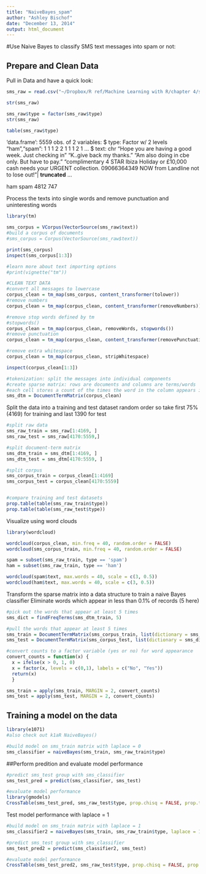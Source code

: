 ```yaml
---
title: "NaiveBayes_spam"
author: "Ashley Bischof"
date: "December 13, 2014"
output: html_document
---
```


#Use Naive Bayes to classify SMS text messages into spam or not:

## Prepare and Clean Data

Pull in Data and have a quick look:
```r
sms_raw = read.csv("~/Dropbox/R ref/Machine Learning with R/chapter 4/sms_spam.csv", stringsAsFactors = FALSE)

str(sms_raw)

sms_raw$type = factor(sms_raw$type)
str(sms_raw)

table(sms_raw$type)
```
'data.frame':  5559 obs. of  2 variables:
 $ type: Factor w/ 2 levels "ham","spam": 1 1 1 2 2 1 1 1 2 1 ...
 $ text: chr  "Hope you are having a good week. Just checking in" "K..give back my thanks." "Am also doing in cbe only. But have to pay." "complimentary 4 STAR Ibiza Holiday or £10,000 cash needs your URGENT collection. 09066364349 NOW from Landline not to lose out!"| __truncated__ ...

 ham spam 
4812  747 

Process the texts into single words and remove punctuation and uninteresting words
```r
library(tm)

sms_corpus = VCorpus(VectorSource(sms_raw$text))
#build a corpus of documents
#sms_corpus = Corpus(VectorSource(sms_raw$text))

print(sms_corpus)
inspect(sms_corpus[1:3])

#learn more about text importing options
#print(vignette("tm")) 

#CLEAN TEXT DATA
#convert all messages to lowercase
corpus_clean = tm_map(sms_corpus, content_transformer(tolower))
#remove numbers
corpus_clean = tm_map(corpus_clean, content_transformer(removeNumbers))

#remove stop words defined by tm
#stopwords()
corpus_clean = tm_map(corpus_clean, removeWords, stopwords())
#remove punctuation
corpus_clean = tm_map(corpus_clean, content_transformer(removePunctuation))

#remove extra whitespace
corpus_clean = tm_map(corpus_clean, stripWhitespace)

inspect(corpus_clean[1:3])

#tokenization: split the messages into individual components
#create sparse matrix: rows are documents and columns are terms/words
#each cell stores a count of the times the word in the column appears in the doc indicated by the row
sms_dtm = DocumentTermMatrix(corpus_clean)
```



Split the data into a training and test dataset
  random order so take first 75% (4169) for training and last 1390 for test
```r
#split raw data
sms_raw_train = sms_raw[1:4169, ]
sms_raw_test = sms_raw[4170:5559,]

#split document-term matrix
sms_dtm_train = sms_dtm[1:4169, ]
sms_dtm_test = sms_dtm[4170:5559, ]

#split corpus
sms_corpus_train = corpus_clean[1:4169]
sms_corpus_test = corpus_clean[4170:5559]


#compare training and test datasets
prop.table(table(sms_raw_train$type))
prop.table(table(sms_raw_test$type))
```

Visualize using word clouds
```r
library(wordcloud)

wordcloud(corpus_clean, min.freq = 40, random.order = FALSE)
wordcloud(sms_corpus_train, min.freq = 40, random.order = FALSE)

spam = subset(sms_raw_train, type == 'spam')
ham = subset(sms_raw_train, type == 'ham')

wordcloud(spam$text, max.words = 40, scale = c(3, 0.5))
wordcloud(ham$text, max.words = 40, scale = c(3, 0.5))
```



Transform the sparse matrix into a data structure to train a naive Bayes classifier
Eliminate words which appear in less than 0.1% of records (5 here)
```r
#pick out the words that appear at least 5 times
sms_dict = findFreqTerms(sms_dtm_train, 5)

#pull the words that appear at least 5 times
sms_train = DocumentTermMatrix(sms_corpus_train, list(dictionary = sms_dict))
sms_test = DocumentTermMatrix(sms_corpus_test, list(dictionary = sms_dict))

#convert counts to a factor variable (yes or no) for word appearance
convert_counts = function(x) {
  x = ifelse(x > 0, 1, 0)
  x = factor(x, levels = c(0,1), labels = c("No", "Yes"))
  return(x)
  }

sms_train = apply(sms_train, MARGIN = 2, convert_counts)
sms_test = apply(sms_test, MARGIN = 2, convert_counts)
```



## Training a model on the data
```r
library(e1071)
#also check out k1aR NaiveBayes()

#build model on sms_train matrix with laplace = 0
sms_classifier = naiveBayes(sms_train, sms_raw_train$type)
```


##Perform predition and evaluate model performance
```r
#predict sms_test group with sms_classifier
sms_test_pred = predict(sms_classifier, sms_test)

#evaluate model performance
library(gmodels)
CrossTable(sms_test_pred, sms_raw_test$type, prop.chisq = FALSE, prop.t = FALSE, dnn = c('predicted', 'actual'))
```


Test model performance with laplace = 1
```r
#build model on sms_train matrix with laplace = 1
sms_classifier2 = naiveBayes(sms_train, sms_raw_train$type, laplace = 1)

#predict sms_test group with sms_classifier
sms_test_pred2 = predict(sms_classifier2, sms_test)

#evaluate model performance
CrossTable(sms_test_pred2, sms_raw_test$type, prop.chisq = FALSE, prop.t = FALSE, dnn = c('predicted', 'actual'))
```

